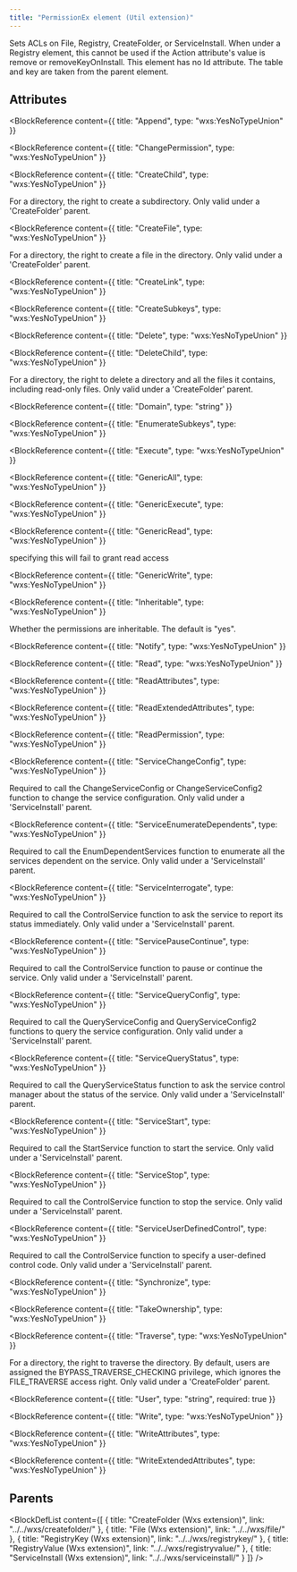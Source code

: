 ```yaml
---
title: "PermissionEx element (Util extension)"
---
```



Sets ACLs on File, Registry, CreateFolder, or ServiceInstall. When under a Registry element, this cannot be used
 if the Action attribute's value is remove or removeKeyOnInstall. This element has no Id attribute.
 The table and key are taken from the parent element.


## Attributes

<BlockWrapper>

  <BlockReference
    content={{
      title: "Append",
      type: "wxs:YesNoTypeUnion"
    }}
  >
  
  </BlockReference>

  <BlockReference
    content={{
      title: "ChangePermission",
      type: "wxs:YesNoTypeUnion"
    }}
  >
  
  </BlockReference>

  <BlockReference
    content={{
      title: "CreateChild",
      type: "wxs:YesNoTypeUnion"
    }}
  >
  For a directory, the right to create a subdirectory. Only valid under a 'CreateFolder' parent.
  </BlockReference>

  <BlockReference
    content={{
      title: "CreateFile",
      type: "wxs:YesNoTypeUnion"
    }}
  >
  For a directory, the right to create a file in the directory. Only valid under a 'CreateFolder' parent.
  </BlockReference>

  <BlockReference
    content={{
      title: "CreateLink",
      type: "wxs:YesNoTypeUnion"
    }}
  >
  
  </BlockReference>

  <BlockReference
    content={{
      title: "CreateSubkeys",
      type: "wxs:YesNoTypeUnion"
    }}
  >
  
  </BlockReference>

  <BlockReference
    content={{
      title: "Delete",
      type: "wxs:YesNoTypeUnion"
    }}
  >
  
  </BlockReference>

  <BlockReference
    content={{
      title: "DeleteChild",
      type: "wxs:YesNoTypeUnion"
    }}
  >
  For a directory, the right to delete a directory and all the files it contains, including read-only files. Only valid under a 'CreateFolder' parent.
  </BlockReference>

  <BlockReference
    content={{
      title: "Domain",
      type: "string"
    }}
  >
  
  </BlockReference>

  <BlockReference
    content={{
      title: "EnumerateSubkeys",
      type: "wxs:YesNoTypeUnion"
    }}
  >
  
  </BlockReference>

  <BlockReference
    content={{
      title: "Execute",
      type: "wxs:YesNoTypeUnion"
    }}
  >
  
  </BlockReference>

  <BlockReference
    content={{
      title: "GenericAll",
      type: "wxs:YesNoTypeUnion"
    }}
  >
  
  </BlockReference>

  <BlockReference
    content={{
      title: "GenericExecute",
      type: "wxs:YesNoTypeUnion"
    }}
  >
  
  </BlockReference>

  <BlockReference
    content={{
      title: "GenericRead",
      type: "wxs:YesNoTypeUnion"
    }}
  >
  specifying this will fail to grant read access
  </BlockReference>

  <BlockReference
    content={{
      title: "GenericWrite",
      type: "wxs:YesNoTypeUnion"
    }}
  >
  
  </BlockReference>

  <BlockReference
    content={{
      title: "Inheritable",
      type: "wxs:YesNoTypeUnion"
    }}
  >
  Whether the permissions are inheritable. The default is "yes".
  </BlockReference>

  <BlockReference
    content={{
      title: "Notify",
      type: "wxs:YesNoTypeUnion"
    }}
  >
  
  </BlockReference>

  <BlockReference
    content={{
      title: "Read",
      type: "wxs:YesNoTypeUnion"
    }}
  >
  
  </BlockReference>

  <BlockReference
    content={{
      title: "ReadAttributes",
      type: "wxs:YesNoTypeUnion"
    }}
  >
  
  </BlockReference>

  <BlockReference
    content={{
      title: "ReadExtendedAttributes",
      type: "wxs:YesNoTypeUnion"
    }}
  >
  
  </BlockReference>

  <BlockReference
    content={{
      title: "ReadPermission",
      type: "wxs:YesNoTypeUnion"
    }}
  >
  
  </BlockReference>

  <BlockReference
    content={{
      title: "ServiceChangeConfig",
      type: "wxs:YesNoTypeUnion"
    }}
  >
  Required to call the ChangeServiceConfig or ChangeServiceConfig2 function to change the service configuration. Only valid under a 'ServiceInstall' parent.
  </BlockReference>

  <BlockReference
    content={{
      title: "ServiceEnumerateDependents",
      type: "wxs:YesNoTypeUnion"
    }}
  >
  Required to call the EnumDependentServices function to enumerate all the services dependent on the service. Only valid under a 'ServiceInstall' parent.
  </BlockReference>

  <BlockReference
    content={{
      title: "ServiceInterrogate",
      type: "wxs:YesNoTypeUnion"
    }}
  >
  Required to call the ControlService function to ask the service to report its status immediately. Only valid under a 'ServiceInstall' parent.
  </BlockReference>

  <BlockReference
    content={{
      title: "ServicePauseContinue",
      type: "wxs:YesNoTypeUnion"
    }}
  >
  Required to call the ControlService function to pause or continue the service. Only valid under a 'ServiceInstall' parent.
  </BlockReference>

  <BlockReference
    content={{
      title: "ServiceQueryConfig",
      type: "wxs:YesNoTypeUnion"
    }}
  >
  Required to call the QueryServiceConfig and QueryServiceConfig2 functions to query the service configuration. Only valid under a 'ServiceInstall' parent.
  </BlockReference>

  <BlockReference
    content={{
      title: "ServiceQueryStatus",
      type: "wxs:YesNoTypeUnion"
    }}
  >
  Required to call the QueryServiceStatus function to ask the service control manager about the status of the service. Only valid under a 'ServiceInstall' parent.
  </BlockReference>

  <BlockReference
    content={{
      title: "ServiceStart",
      type: "wxs:YesNoTypeUnion"
    }}
  >
  Required to call the StartService function to start the service. Only valid under a 'ServiceInstall' parent.
  </BlockReference>

  <BlockReference
    content={{
      title: "ServiceStop",
      type: "wxs:YesNoTypeUnion"
    }}
  >
  Required to call the ControlService function to stop the service. Only valid under a 'ServiceInstall' parent.
  </BlockReference>

  <BlockReference
    content={{
      title: "ServiceUserDefinedControl",
      type: "wxs:YesNoTypeUnion"
    }}
  >
  Required to call the ControlService function to specify a user-defined control code. Only valid under a 'ServiceInstall' parent.
  </BlockReference>

  <BlockReference
    content={{
      title: "Synchronize",
      type: "wxs:YesNoTypeUnion"
    }}
  >
  
  </BlockReference>

  <BlockReference
    content={{
      title: "TakeOwnership",
      type: "wxs:YesNoTypeUnion"
    }}
  >
  
  </BlockReference>

  <BlockReference
    content={{
      title: "Traverse",
      type: "wxs:YesNoTypeUnion"
    }}
  >
  For a directory, the right to traverse the directory. By default, users are assigned the BYPASS_TRAVERSE_CHECKING privilege, which ignores the FILE_TRAVERSE access right. Only valid under a 'CreateFolder' parent.
  </BlockReference>

  <BlockReference
    content={{
      title: "User",
      type: "string",
      required: true
    }}
  >
  
  </BlockReference>

  <BlockReference
    content={{
      title: "Write",
      type: "wxs:YesNoTypeUnion"
    }}
  >
  
  </BlockReference>

  <BlockReference
    content={{
      title: "WriteAttributes",
      type: "wxs:YesNoTypeUnion"
    }}
  >
  
  </BlockReference>

  <BlockReference
    content={{
      title: "WriteExtendedAttributes",
      type: "wxs:YesNoTypeUnion"
    }}
  >
  
  </BlockReference>

</BlockWrapper>


## Parents

<BlockDefList content={[
    {
      title: "CreateFolder (Wxs extension)",
      link: "../../wxs/createfolder/"
    },
    {
      title: "File (Wxs extension)",
      link: "../../wxs/file/"
    },
    {
      title: "RegistryKey (Wxs extension)",
      link: "../../wxs/registrykey/"
    },
    {
      title: "RegistryValue (Wxs extension)",
      link: "../../wxs/registryvalue/"
    },
    {
      title: "ServiceInstall (Wxs extension)",
      link: "../../wxs/serviceinstall/"
    }
  ]}
/>